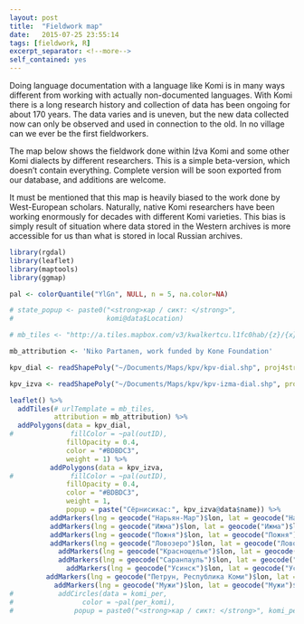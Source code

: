 ```yaml
---
layout: post
title:  "Fieldwork map"
date:   2015-07-25 23:55:14
tags: [fieldwork, R]
excerpt_separator: <!--more-->
self_contained: yes
---
```


Doing language documentation with a language like Komi is in many ways different from working with actually non-documented languages. With Komi there is a long research history and collection of data has been ongoing for about 170 years. The data varies and is uneven, but the new data collected now can only be observed and used in connection to the old. In no village can we ever be the first fieldworkers.<!--more-->

The map below shows the fieldwork done within Iźva Komi and some other Komi dialects by different researchers. This is a simple beta-version, which doesn't contain everything. Complete version will be soon exported from our database, and additions are welcome.

It must be mentioned that this map is heavily biased to the work done by West-European scholars. Naturally, native Komi researchers have been working enormously for decades with different Komi varieties. This bias is simply result of situation where data stored in the Western archives is more accessible for us than what is stored in local Russian archives.

```r
library(rgdal)
library(leaflet)
library(maptools)
library(ggmap)

pal <- colorQuantile("YlGn", NULL, n = 5, na.color=NA)

# state_popup <- paste0("<strong>кар / сикт: </strong>", 
#                       komi@data$Location)

# mb_tiles <- "http://a.tiles.mapbox.com/v3/kwalkertcu.l1fc0hab/{z}/{x}/{y}.png"

mb_attribution <- 'Niko Partanen, work funded by Kone Foundation'

kpv_dial <- readShapePoly("~/Documents/Maps/kpv/kpv-dial.shp", proj4string = CRS("+proj=longlat +ellps=WGS84 +datum=WGS84 +no_defs"))

kpv_izva <- readShapePoly("~/Documents/Maps/kpv/kpv-izma-dial.shp", proj4string = CRS("+proj=longlat +ellps=WGS84 +datum=WGS84 +no_defs"))

leaflet() %>%
  addTiles(# urlTemplate = mb_tiles,  
           attribution = mb_attribution) %>%
  addPolygons(data = kpv_dial,
#              fillColor = ~pal(outID), 
              fillOpacity = 0.4, 
              color = "#BDBDC3", 
              weight = 1) %>%
          addPolygons(data = kpv_izva,
#              fillColor = ~pal(outID), 
              fillOpacity = 0.4, 
              color = "#BDBDC3", 
              weight = 1,
              popup = paste("Сёрнисикас:", kpv_izva@data$name)) %>%
          addMarkers(lng = geocode("Нарьян-Мар")$lon, lat = geocode("Нарьян-Мар")$lat, popup = "Izhva Komi Documentation Project, 2015, Funded by Kone Foundation") %>%
          addMarkers(lng = geocode("Ижма")$lon, lat = geocode("Ижма")$lat, popup = "Izhva Komi Documentation Project, 2014, Funded by Kone Foundation") %>%
          addMarkers(lng = geocode("Пожня")$lon, lat = geocode("Пожня")$lat, popup = "Izhva Komi Documentation Project, 2015, Funded by Kone Foundation") %>%
          addMarkers(lng = geocode("Ловозеро")$lon, lat = geocode("Ловозеро")$lat, popup = "Fieldwork in 2009, Kola Saami Documentation Project, Michael Rießler et.al.") %>%
            addMarkers(lng = geocode("Краснощелье")$lon, lat = geocode("Краснощелье")$lat, popup = "Fieldwork in 2009, Kola Saami Documentation Project, Michael Rießler et.al.") %>%
            addMarkers(lng = geocode("Саранпауль")$lon, lat = geocode("Саранпауль")$lat, popup = "Fieldwork in 2011, Personal work of Niko Partanen and Valentina Viktorovna Filippova") %>%
              addMarkers(lng = geocode("Усинск")$lon, lat = geocode("Усинск")$lat, popup = "Fieldwork in 1966, Erik Vászolyi-Vasse and Gennadiy Baraksanov") %>%
         addMarkers(lng = geocode("Петрун, Республика Коми")$lon, lat = geocode("Петрун, Республика Коми")$lat, popup = "Interview Niko Partanen did in 2011 while studying in Syktyvkar.") %>%
           addMarkers(lng = geocode("Мужи")$lon, lat = geocode("Мужи")$lat, popup = "Károly Rédei interviewed Juri Rochev in Syktyvkar at the 70's, the text is publisked in Zyrian Folklore Texts, Akadémiai Kiadó, 1978.")
#           addCircles(data = komi_per,
#                 color = ~pal(per_komi),
#               popup = paste0("<strong>кар / сикт: </strong>", komi_per$Location, "</strong>, комияс: ", sprintf("%.1f %%", 100*komi_per$per_komi)))
```

